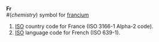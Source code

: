 '''Fr'''<br>
#(''chemistry'') symbol for [[francium]]
#[[ISO]] country code for France (ISO 3166-1 Alpha-2 code).
#[[ISO]] language code for French (ISO 639-1).